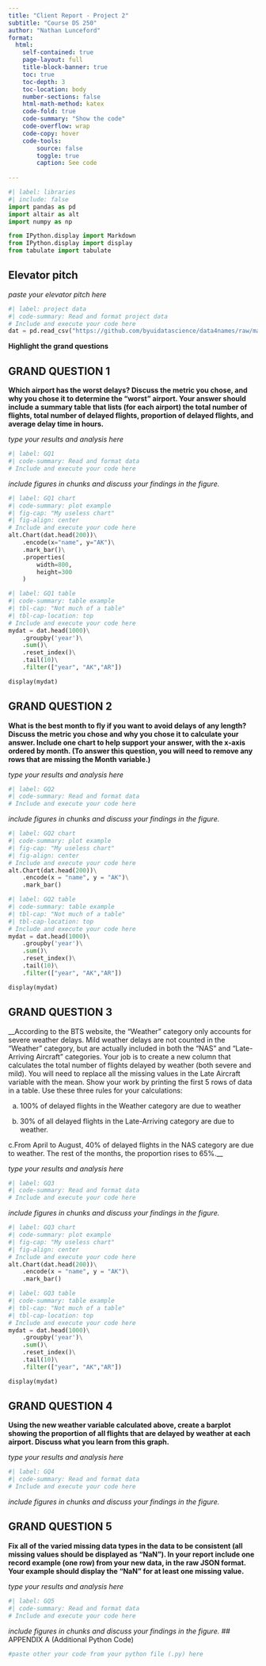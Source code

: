 ```yaml
---
title: "Client Report - Project 2"
subtitle: "Course DS 250"
author: "Nathan Lunceford"
format:
  html:
    self-contained: true
    page-layout: full
    title-block-banner: true
    toc: true
    toc-depth: 3
    toc-location: body
    number-sections: false
    html-math-method: katex
    code-fold: true
    code-summary: "Show the code"
    code-overflow: wrap
    code-copy: hover
    code-tools:
        source: false
        toggle: true
        caption: See code
    
---
```


```python
#| label: libraries
#| include: false
import pandas as pd
import altair as alt
import numpy as np

from IPython.display import Markdown
from IPython.display import display
from tabulate import tabulate
```


## Elevator pitch

_paste your elevator pitch here_

```python
#| label: project data
#| code-summary: Read and format project data
# Include and execute your code here
dat = pd.read_csv("https://github.com/byuidatascience/data4names/raw/master/data-raw/names_year/names_year.csv")
```

__Highlight the grand questions__

## GRAND QUESTION 1

__Which airport has the worst delays? Discuss the metric you chose, and why you chose it to determine the “worst” airport. Your answer should include a summary table that lists (for each airport) the total number of flights, total number of delayed flights, proportion of delayed flights, and average delay time in hours.__

_type your results and analysis here_

```python
#| label: GQ1
#| code-summary: Read and format data
# Include and execute your code here


```

_include figures in chunks and discuss your findings in the figure._

```python
#| label: GQ1 chart
#| code-summary: plot example
#| fig-cap: "My useless chart"
#| fig-align: center
# Include and execute your code here
alt.Chart(dat.head(200))\
    .encode(x="name", y="AK")\
    .mark_bar()\
    .properties(
        width=800,
        height=300
    )
```


```python
#| label: GQ1 table
#| code-summary: table example
#| tbl-cap: "Not much of a table"
#| tbl-cap-location: top
# Include and execute your code here
mydat = dat.head(1000)\
    .groupby('year')\
    .sum()\
    .reset_index()\
    .tail(10)\
    .filter(["year", "AK","AR"])

display(mydat)

```


## GRAND QUESTION 2

__What is the best month to fly if you want to avoid delays of any length? Discuss the metric you chose and why you chose it to calculate your answer. Include one chart to help support your answer, with the x-axis ordered by month. (To answer this question, you will need to remove any rows that are missing the Month variable.)__

_type your results and analysis here_

```python
#| label: GQ2
#| code-summary: Read and format data
# Include and execute your code here


```

_include figures in chunks and discuss your findings in the figure._

```python
#| label: GQ2 chart
#| code-summary: plot example
#| fig-cap: "My useless chart"
#| fig-align: center
# Include and execute your code here
alt.Chart(dat.head(200))\
    .encode(x = "name", y = "AK")\
    .mark_bar()
```


```python
#| label: GQ2 table
#| code-summary: table example
#| tbl-cap: "Not much of a table"
#| tbl-cap-location: top
# Include and execute your code here
mydat = dat.head(1000)\
    .groupby('year')\
    .sum()\
    .reset_index()\
    .tail(10)\
    .filter(["year", "AK","AR"])

display(mydat)

```


## GRAND QUESTION 3

__According to the BTS website, the “Weather” category only accounts for severe weather delays. Mild weather delays are not counted in the “Weather” category, but are actually included in both the “NAS” and “Late-Arriving Aircraft” categories. Your job is to create a new column that calculates the total number of flights delayed by weather (both severe and mild). You will need to replace all the missing values in the Late Aircraft variable with the mean. Show your work by printing the first 5 rows of data in a table. Use these three rules for your calculations:


a. 100% of delayed flights in the Weather category are due to weather

b. 30% of all delayed flights in the Late-Arriving category are due to weather.

c.From April to August, 40% of delayed flights in the NAS category are due to weather. The rest of the months, the proportion rises to 65%.__

_type your results and analysis here_

```python
#| label: GQ3
#| code-summary: Read and format data
# Include and execute your code here


```

_include figures in chunks and discuss your findings in the figure._

```python
#| label: GQ3 chart
#| code-summary: plot example
#| fig-cap: "My useless chart"
#| fig-align: center
# Include and execute your code here
alt.Chart(dat.head(200))\
    .encode(x = "name", y = "AK")\
    .mark_bar()
```


```python
#| label: GQ3 table
#| code-summary: table example
#| tbl-cap: "Not much of a table"
#| tbl-cap-location: top
# Include and execute your code here
mydat = dat.head(1000)\
    .groupby('year')\
    .sum()\
    .reset_index()\
    .tail(10)\
    .filter(["year", "AK","AR"])

display(mydat)

```

## GRAND QUESTION 4

__Using the new weather variable calculated above, create a barplot showing the proportion of all flights that are delayed by weather at each airport. Discuss what you learn from this graph.__

_type your results and analysis here_

```python
#| label: GQ4
#| code-summary: Read and format data
# Include and execute your code here


```

_include figures in chunks and discuss your findings in the figure._



## GRAND QUESTION 5

__Fix all of the varied missing data types in the data to be consistent (all missing values should be displayed as “NaN”). In your report include one record example (one row) from your new data, in the raw JSON format. Your example should display the “NaN” for at least one missing value.__

_type your results and analysis here_

```python
#| label: GQ5
#| code-summary: Read and format data
# Include and execute your code here


```

_include figures in chunks and discuss your findings in the figure._
## APPENDIX A (Additional Python Code)

```python
#paste other your code from your python file (.py) here
```
